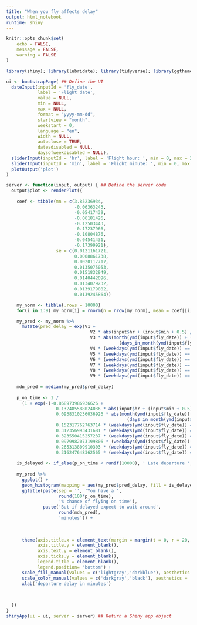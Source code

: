 ```yaml
---
title: "When you fly affects delay"
output: html_notebook
runtime: shiny
---
```


```r
knitr::opts_chunk$set(
	echo = FALSE,
	message = FALSE,
	warning = FALSE
)
```


```r
library(shiny); library(lubridate); library(tidyverse); library(ggthemes)

ui <- bootstrapPage( ## Define the UI
  dateInput(inputId = 'fly_date',
            label = 'Flight date',
            value = NULL,
            min = NULL,
            max = NULL,
            format = "yyyy-mm-dd",
            startview = "month",
            weekstart = 0,
            language = "en",
            width = NULL,
            autoclose = TRUE,
            datesdisabled = NULL,
            daysofweekdisabled = NULL),
  sliderInput(inputId = 'hr', label = 'Flight hour: ', min = 0, max = 23, value = 12, width = '100%'),
  sliderInput(inputId = 'min', label = 'Flight minute: ', min = 0, max = 59, value = 30, width = '100%'),
  plotOutput('plot')
)

server <- function(input, output) { ## Define the server code
  output$plot <- renderPlot({
    
    coef <- tibble(mn = c(3.85236934,
                          -0.06363243,
                          -0.05417439,
                          -0.06181426,
                          -0.12503443,
                          -0.17237966,
                          -0.10804876,
                          -0.04541431,
                          -0.17399921),
                   se = c(0.0121161721,
                          0.0008861738,
                          0.0020117717,
                          0.0135075053,
                          0.0151832949,
                          0.0140442096,
                          0.0134079232,
                          0.0139179082,
                          0.0139245864))

    my_norm <- tibble(.rows = 10000)
    for(i in 1:9) my_norm[i] = rnorm(n = nrow(my_norm), mean = coef[[i, 1]], sd = coef[[i, 2]])

    my_pred <- my_norm %>%
      mutate(pred_delay = exp(V1 +
                                V2 * abs(input$hr + (input$min + 0.5) / 60 - 21.45) +
                                V3 * abs(month(ymd(input$fly_date)) + (day(ymd(input$fly_date)) - 0.5) /
                                           (days_in_month(ymd(input$fly_date))) - 5.31) +
                                V4 * (weekdays(ymd(input$fly_date)) == 'Monday') +
                                V5 * (weekdays(ymd(input$fly_date)) == 'Saturday') +
                                V6 * (weekdays(ymd(input$fly_date)) == 'Sunday') +
                                V7 * (weekdays(ymd(input$fly_date)) == 'Thursday') +
                                V8 * (weekdays(ymd(input$fly_date)) == 'Tuesday') +
                                V9 * (weekdays(ymd(input$fly_date)) == 'Wednesday')))
    
    mdn_pred = median(my_pred$pred_delay)
    
    p_on_time <- 1 /
      (1 + exp(-(-0.868973986936626 +
                   0.132485588024036 * abs(input$hr + (input$min + 0.5) / 60 - 21.45) +
                   0.0938310236036926 * abs(month(ymd(input$fly_date)) + (day(ymd(input$fly_date)) - 0.5) /
                                              (days_in_month(ymd(input$fly_date))) - 5.31) +
                   0.152317762763714 * (weekdays(ymd(input$fly_date)) == 'Monday') +
                   0.312356993431681 * (weekdays(ymd(input$fly_date)) == 'Saturday') +
                   0.323550415257237 * (weekdays(ymd(input$fly_date)) == 'Sunday') +
                   0.0979982073199806 * (weekdays(ymd(input$fly_date)) == 'Thursday') +
                   0.265313809910303 * (weekdays(ymd(input$fly_date)) == 'Tuesday') +
                   0.316247648362565 * (weekdays(ymd(input$fly_date)) == 'Wednesday'))))
    
    is_delayed <- if_else(p_on_time < runif(10000), ' Late departure ', ' Early or on-time departure ')
    
    my_pred %>%
      ggplot() +
      geom_histogram(mapping = aes(my_pred$pred_delay, fill = is_delayed, color = is_delayed), bin = 60) +
      ggtitle(paste(sep = '', 'You have a ',
                    round(100*p_on_time),
                    '% chance of flying on time'),
              paste('But if delayed expect to wait around',
                    round(mdn_pred),
                    'minutes')) +
      
      
      
      theme(axis.title.x = element_text(margin = margin(t = 0, r = 20, b = 0, l = 0)),
            axis.title.y = element_blank(),
            axis.text.y = element_blank(),
            axis.ticks.y = element_blank(),
            legend.title = element_blank(),
            legend.position= 'bottom') +
      scale_fill_manual(values = c('lightgray','darkblue'), aesthetics = 'fill', breaks = c('', 'Best')) +
      scale_color_manual(values = c('darkgray','black'), aesthetics = 'color', breaks = c('', 'Best')) +
      xlab('departure delay in minutes')
    
    

  })
}
shinyApp(ui = ui, server = server) ## Return a Shiny app object 
```

